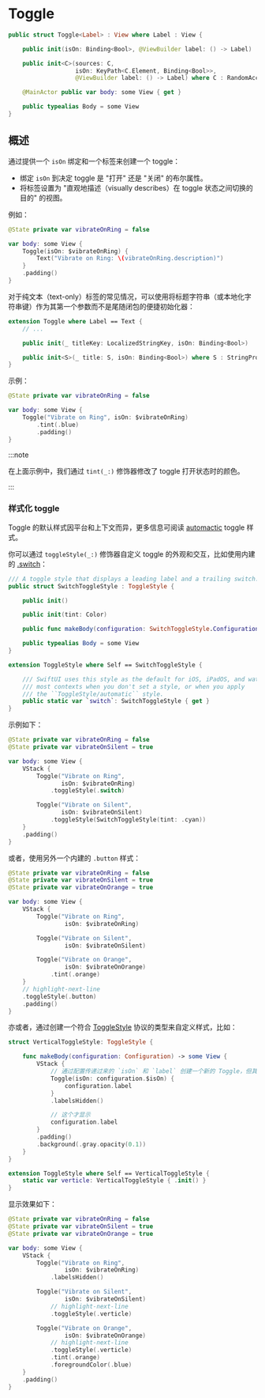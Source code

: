 
# Toggle

<OriginalSource
  title="Toggle"
  url="https://developer.apple.com/documentation/swiftui/toggle"
  summary="一个在打开和关闭状态之间切换的控件"
/>

```swift
public struct Toggle<Label> : View where Label : View {

    public init(isOn: Binding<Bool>, @ViewBuilder label: () -> Label)

    public init<C>(sources: C,
                   isOn: KeyPath<C.Element, Binding<Bool>>,
                   @ViewBuilder label: () -> Label) where C : RandomAccessCollection

    @MainActor public var body: some View { get }

    public typealias Body = some View
}
```

## 概述

通过提供一个 `isOn` 绑定和一个标签来创建一个 toggle：

- 绑定 `isOn` 到决定 toggle 是 "打开" 还是 "关闭" 的布尔属性。
- 将标签设置为 "直观地描述（visually describes）在 toggle 状态之间切换的目的" 的视图。

例如：

<ScreenshotBlock src={Toggle1Image} srcRight={Toggle2Image}>

```swift
@State private var vibrateOnRing = false

var body: some View {
    Toggle(isOn: $vibrateOnRing) {
        Text("Vibrate on Ring: \(vibrateOnRing.description)")
    }
    .padding()
}
```

</ScreenshotBlock>

对于纯文本（text-only）标签的常见情况，可以使用将标题字符串（或本地化字符串键）作为其第一个参数而不是尾随闭包的便捷初始化器：

```swift
extension Toggle where Label == Text {
    // ...

    public init(_ titleKey: LocalizedStringKey, isOn: Binding<Bool>)

    public init<S>(_ title: S, isOn: Binding<Bool>) where S : StringProtocol
}
```

示例：

<ScreenshotBlock src={Toggle3Image} srcRight={Toggle4Image}>

```swift
@State private var vibrateOnRing = false

var body: some View {
    Toggle("Vibrate on Ring", isOn: $vibrateOnRing)
        .tint(.blue)
        .padding()
}
```

</ScreenshotBlock>

:::note

在上面示例中，我们通过 `tint(_:)` 修饰器修改了 toggle 打开状态时的颜色。

:::

### 样式化 toggle

Toggle 的默认样式因平台和上下文而异，更多信息可阅读 [automactic](https://developer.apple.com/documentation/swiftui/togglestyle/automatic) toggle 样式。

你可以通过 `toggleStyle(_:)` 修饰器自定义 toggle 的外观和交互，比如使用内建的 [.switch](https://developer.apple.com/documentation/swiftui/togglestyle/switch)：

```swift
/// A toggle style that displays a leading label and a trailing switch.
public struct SwitchToggleStyle : ToggleStyle {

    public init()

    public init(tint: Color)

    public func makeBody(configuration: SwitchToggleStyle.Configuration) -> some View

    public typealias Body = some View
}

extension ToggleStyle where Self == SwitchToggleStyle {

    /// SwiftUI uses this style as the default for iOS, iPadOS, and watchOS in
    /// most contexts when you don't set a style, or when you apply
    /// the ``ToggleStyle/automatic`` style.
    public static var `switch`: SwitchToggleStyle { get }
}
```

示例如下：

<ScreenshotBlock src={Toggle5Image}>

```swift
@State private var vibrateOnRing = false
@State private var vibrateOnSilent = true

var body: some View {
    VStack {
        Toggle("Vibrate on Ring",
               isOn: $vibrateOnRing)
            .toggleStyle(.switch)

        Toggle("Vibrate on Silent",
               isOn: $vibrateOnSilent)
            .toggleStyle(SwitchToggleStyle(tint: .cyan))
    }
    .padding()
}
```

</ScreenshotBlock>

或者，使用另外一个内建的 `.button` 样式：

<ScreenshotBlock src={Toggle6Image}>

```swift
@State private var vibrateOnRing = false
@State private var vibrateOnSilent = true
@State private var vibrateOnOrange = true

var body: some View {
    VStack {
        Toggle("Vibrate on Ring",
                isOn: $vibrateOnRing)

        Toggle("Vibrate on Silent",
                isOn: $vibrateOnSilent)

        Toggle("Vibrate on Orange",
                isOn: $vibrateOnOrange)
            .tint(.orange)
    }
    // highlight-next-line
    .toggleStyle(.button)
    .padding()
}
```

</ScreenshotBlock>

亦或者，通过创建一个符合 [ToggleStyle](https://developer.apple.com/documentation/swiftui/togglestyle) 协议的类型来自定义样式，比如：

```swift
struct VerticalToggleStyle: ToggleStyle {

    func makeBody(configuration: Configuration) -> some View {
        VStack {
            // 通过配置传递过来的 `isOn` 和 `label` 创建一个新的 Toggle，但其 label 不显示
            Toggle(isOn: configuration.$isOn) {
                configuration.label
            }
            .labelsHidden()

            // 这个才显示
            configuration.label
        }
        .padding()
        .background(.gray.opacity(0.1))
    }
}

extension ToggleStyle where Self == VerticalToggleStyle {
    static var verticle: VerticalToggleStyle { .init() }
}
```

显示效果如下：

<ScreenshotBlock src={Toggle7Image}>

```swift
@State private var vibrateOnRing = false
@State private var vibrateOnSilent = true
@State private var vibrateOnOrange = true

var body: some View {
    VStack {
        Toggle("Vibrate on Ring",
                isOn: $vibrateOnRing)
            .labelsHidden()

        Toggle("Vibrate on Silent",
                isOn: $vibrateOnSilent)
            // highlight-next-line
            .toggleStyle(.verticle)

        Toggle("Vibrate on Orange",
                isOn: $vibrateOnOrange)
            // highlight-next-line
            .toggleStyle(.verticle)
            .tint(.orange)
            .foregroundColor(.blue)
    }
    .padding()
}
```

</ScreenshotBlock>
